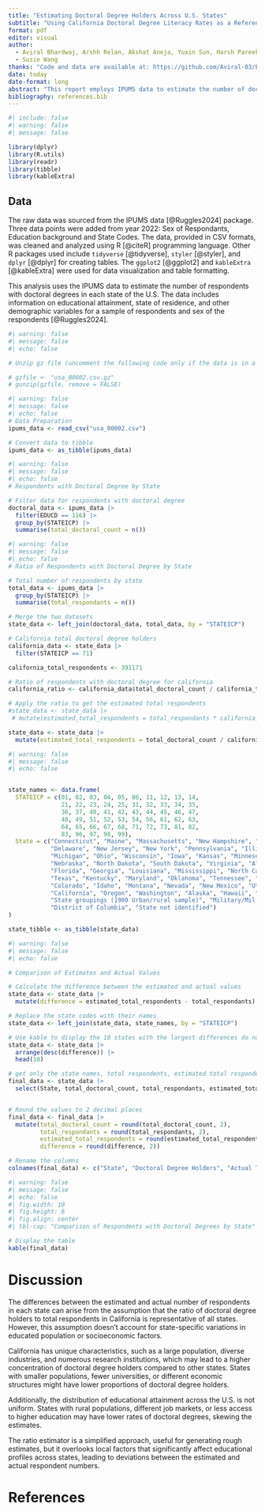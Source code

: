 ```yaml
---
title: "Estimating Doctoral Degree Holders Across U.S. States"
subtitle: "Using California Doctoral Degree Literacy Rates as a Reference for State-Level Estimations"
format: pdf
editor: visual
author: 
  - Aviral Bhardwaj, Arshh Relan, Akshat Aneja, Yuxin Sun, Harsh Pareek,
  - Susie Wang
thanks: "Code and data are available at: https://github.com/Aviral-03/Estimating-Doctoral-Degrees-US"
date: today
date-format: long
abstract: "This report employs IPUMS data to estimate the number of doctoral degree holders in each U.S. state by using California's ratio of doctoral degree holders to total respondents as a benchmark. The analysis reveals significant variations in the estimated and actual counts of doctoral degree holders across states, highlighting discrepancies in educational attainment. This study highlights the importance of understanding educational distributions, as they influence workforce qualifications and inform policy decisions."
bibliography: references.bib
---
```


```r
#| include: false
#| warning: false
#| message: false

library(dplyr)
library(R.utils)
library(readr)
library(tibble)
library(kableExtra)
```

## Data

The raw data was sourced from the IPUMS data [@Ruggles2024] package. Three data points were added from year 2022: Sex of Respondants, Education background and State Codes. The data, provided in CSV formats, was cleaned and analyzed using R [@citeR] programming language. Other R packages used include `tidyverse` [@tidyverse], `styler` [@styler], and `dplyr` [@dplyr] for creating tables. The `ggplot2` [@ggplot2] and `kableExtra` [@kableExtra] were used for data visualization and table formatting.

This analysis uses the IPUMS data to estimate the number of respondents with doctoral degrees in each state of the U.S. The data includes information on educational attainment, state of residence, and other demographic variables for a sample of respondents and sex of the respondents [@Ruggles2024].

```r
#| warning: false
#| message: false
#| echo: false

# Unzip gz file (uncomment the following code only if the data is in a gz file)

# gzfile <- "usa_00002.csv.gz"
# gunzip(gzfile, remove = FALSE)
```

```r
#| warning: false
#| message: false
#| echo: false
# Data Preparation
ipums_data <- read_csv("usa_00002.csv")

# Convert data to tibble
ipums_data <- as_tibble(ipums_data)
```

```r
#| warning: false
#| message: false
#| echo: false
# Respondents with Doctoral Degree by State

# Filter data for respondents with doctoral degree
doctoral_data <- ipums_data |>
  filter(EDUCD == 116) |>
  group_by(STATEICP) |>
  summarise(total_doctoral_count = n())

```

```r
#| warning: false
#| message: false
#| echo: false
# Ratio of Respondents with Doctoral Degree by State

# Total number of respondents by state 
total_data <- ipums_data |>
  group_by(STATEICP) |>
  summarise(total_respondants = n())

# Merge the two datasets
state_data <- left_join(doctoral_data, total_data, by = "STATEICP")

# California total doctoral degree holders
california_data <- state_data |>
  filter(STATEICP == 71)

california_total_respondents <- 391171

# Ratio of respondents with doctoral degree for california
california_ratio <- california_data$total_doctoral_count / california_total_respondents

# Apply the ratio to get the estimated total respondents
#state_data <- state_data |>
 # mutate(estimated_total_respondents = total_respondants * california_ratio)

state_data <- state_data |>
  mutate(estimated_total_respondents = total_doctoral_count / california_ratio)
```

```r
#| warning: false
#| message: false
#| echo: false


state_names <- data.frame(
  STATEICP = c(01, 02, 03, 04, 05, 06, 11, 12, 13, 14,
               21, 22, 23, 24, 25, 31, 32, 33, 34, 35,
               36, 37, 40, 41, 42, 43, 44, 45, 46, 47,
               48, 49, 51, 52, 53, 54, 56, 61, 62, 63,
               64, 65, 66, 67, 68, 71, 72, 73, 81, 82,
               83, 96, 97, 98, 99),
  State = c("Connecticut", "Maine", "Massachusetts", "New Hampshire", "Rhode Island", "Vermont",
            "Delaware", "New Jersey", "New York", "Pennsylvania", "Illinois", "Indiana",
            "Michigan", "Ohio", "Wisconsin", "Iowa", "Kansas", "Minnesota", "Missouri",
            "Nebraska", "North Dakota", "South Dakota", "Virginia", "Alabama", "Arkansas",
            "Florida", "Georgia", "Louisiana", "Mississippi", "North Carolina", "South Carolina",
            "Texas", "Kentucky", "Maryland", "Oklahoma", "Tennessee", "West Virginia", "Arizona",
            "Colorado", "Idaho", "Montana", "Nevada", "New Mexico", "Utah", "Wyoming",
            "California", "Oregon", "Washington", "Alaska", "Hawaii", "Puerto Rico",
            "State groupings (1980 Urban/rural sample)", "Military/Mil. Reservations", 
            "District of Columbia", "State not identified")
)

state_tibble <- as_tibble(state_data)

```

```r
#| warning: false
#| message: false
#| echo: false

# Comparison of Estimates and Actual Values

# Calculate the difference between the estimated and actual values
state_data <- state_data |>
  mutate(difference = estimated_total_respondents - total_respondants)

# Replace the state codes with their names
state_data <- left_join(state_data, state_names, by = "STATEICP")

# Use kable to display the 10 states with the largest differences do not include the state number
state_data <- state_data |>
  arrange(desc(difference)) |>
  head(10)

# get only the state names, total respondents, estimated total respondents and the difference
final_data <- state_data |>
  select(State, total_doctoral_count, total_respondants, estimated_total_respondents, difference)


# Round the values to 2 decimal places
final_data <- final_data |>
  mutate(total_doctoral_count = round(total_doctoral_count, 2),
         total_respondants = round(total_respondants, 2),
         estimated_total_respondents = round(estimated_total_respondents, 2),
         difference = round(difference, 2))

# Rename the columns
colnames(final_data) <- c("State", "Doctoral Degree Holders", "Actual Total Respondents", "Estimated Total Respondents", "Difference")

```

```r
#| warning: false
#| message: false
#| echo: false
#| fig.width: 10
#| fig.height: 6
#| fig.align: center
#| tbl-cap: "Comparison of Respondents with Doctoral Degrees by State"

# Display the table
kable(final_data)
```

# Discussion

The differences between the estimated and actual number of respondents in each state can arise from the assumption that the ratio of doctoral degree holders to total respondents in California is representative of all states. However, this assumption doesn't account for state-specific variations in educated population or socioeconomic factors.

California has unique characteristics, such as a large population, diverse industries, and numerous research institutions, which may lead to a higher concentration of doctoral degree holders compared to other states. States with smaller populations, fewer universities, or different economic structures might have lower proportions of doctoral degree holders.

Additionally, the distribution of educational attainment across the U.S. is not uniform. States with rural populations, different job markets, or less access to higher education may have lower rates of doctoral degrees, skewing the estimates.

The ratio estimator is a simplified approach, useful for generating rough estimates, but it overlooks local factors that significantly affect educational profiles across states, leading to deviations between the estimated and actual respondent numbers.

# References
